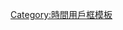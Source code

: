 {{userbox
| border-c = silver
| id       = [[Image:Windup alarm clock.jpg|50px]]
| id-c     = silver
| info     = 此用戶所在地'''不'''實行'''[[夏時制]]'''。
| info-c   = white
| info-s   = 10
}}
<includeonly>[[Category:所在地不实行夏时制的维基人|{{PAGENAME}}]]</includeonly>
<noinclude>
[[Category:時間用戶框模板]]
</noinclude>